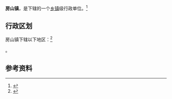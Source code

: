 {{中国乡级行政区|32/07/22/112/000}}

'''房山镇'''，是{{PRC admin/fullname|32/07/22/112/000|3}}下辖的一个[[乡镇|乡镇]]级行政单位。<ref>{{PRC admin/ref sgc|{{PRC admin/parent|32/07/22/112/000}}}}</ref>

== 行政区划 ==

房山镇下辖以下地区：<ref>{{PRC admin/ref sgc|32/07/22/112/000}}</ref>

{{PRC admin/children|32/07/22/112/000}}。

== 参考资料 ==

{{reflist}}

{{行政区划小作品}}
{{PRC admin/navcat|32/07/22/112/000}}
